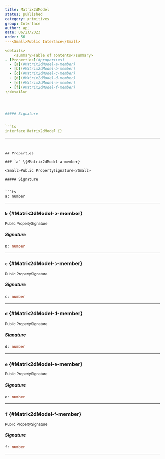 ```yaml
---
title: Matrix2dModel
status: published
category: primitives
group: Interface
author: api
date: 06/23/2023
order: 56
---<Small>Public Interface</Small>

<details>
	<summary>Table of Contents</summary>
- [Properties](#properties)
  - [a](#Matrix2dModel-a-member)
  - [b](#Matrix2dModel-b-member)
  - [c](#Matrix2dModel-c-member)
  - [d](#Matrix2dModel-d-member)
  - [e](#Matrix2dModel-e-member)
  - [f](#Matrix2dModel-f-member)
</details>




##### Signature


```ts
interface Matrix2dModel {}
```

---
```


## Properties

### `a` \{#Matrix2dModel-a-member}

<Small>Public PropertySignature</Small>

##### Signature


```ts
a: number
```

---

### `b` \{#Matrix2dModel-b-member}

<Small>Public PropertySignature</Small>

##### Signature


```ts
b: number
```

---

### `c` \{#Matrix2dModel-c-member}

<Small>Public PropertySignature</Small>

##### Signature


```ts
c: number
```

---

### `d` \{#Matrix2dModel-d-member}

<Small>Public PropertySignature</Small>

##### Signature


```ts
d: number
```

---

### `e` \{#Matrix2dModel-e-member}

<Small>Public PropertySignature</Small>

##### Signature


```ts
e: number
```

---

### `f` \{#Matrix2dModel-f-member}

<Small>Public PropertySignature</Small>

##### Signature


```ts
f: number
```

---

